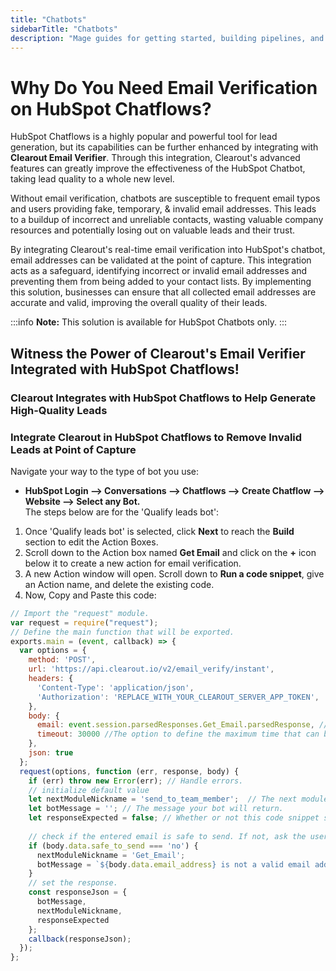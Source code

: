 ```yaml
---
title: "Chatbots"
sidebarTitle: "Chatbots"
description: "Mage guides for getting started, building pipelines, and more."
---
```


# Why Do You Need Email Verification on HubSpot Chatflows?

HubSpot Chatflows is a highly popular and powerful tool for lead generation, but its capabilities can be further enhanced by integrating with **Clearout Email Verifier**. Through this integration, Clearout's advanced features can greatly improve the effectiveness of the HubSpot Chatbot, taking lead quality to a whole new level.

Without email verification, chatbots are susceptible to frequent email typos and users providing fake, temporary, & invalid email addresses. This leads to a buildup of incorrect and unreliable contacts, wasting valuable company resources and potentially losing out on valuable leads and their trust.

By integrating Clearout's real-time email verification into HubSpot's chatbot, email addresses can be validated at the point of capture. This integration acts as a safeguard, identifying incorrect or invalid email addresses and preventing them from being added to your contact lists. By implementing this solution, businesses can ensure that all collected email addresses are accurate and valid, improving the overall quality of their leads.

:::info
**Note:** This solution is available for HubSpot Chatbots only.
:::

## Witness the Power of Clearout's Email Verifier Integrated with HubSpot Chatflows!

### Clearout Integrates with HubSpot Chatflows to Help Generate High-Quality Leads

### Integrate Clearout in HubSpot Chatflows to Remove Invalid Leads at Point of Capture

Navigate your way to the type of bot you use:
- **HubSpot Login --> Conversations --> Chatflows --> Create Chatflow --> Website --> Select any Bot.**  
  The steps below are for the 'Qualify leads bot':

1. Once 'Qualify leads bot' is selected, click **Next** to reach the **Build** section to edit the Action Boxes.
2. Scroll down to the Action box named **Get Email** and click on the **+** icon below it to create a new action for email verification.
3. A new Action window will open. Scroll down to **Run a code snippet**, give an Action name, and delete the existing code.
4. Now, Copy and Paste this code:

```js
// Import the "request" module.
var request = require("request");
// Define the main function that will be exported.
exports.main = (event, callback) => {
  var options = {
    method: 'POST',
    url: 'https://api.clearout.io/v2/email_verify/instant',
    headers: {
      'Content-Type': 'application/json',
      'Authorization': 'REPLACE_WITH_YOUR_CLEAROUT_SERVER_APP_TOKEN',   // Add authorization token (API key).
    },
    body: {
      email: event.session.parsedResponses.Get_Email.parsedResponse, // Get the email address from the event object.
      timeout: 30000 //The option to define the maximum time that can be used for verifying the status of the given email address.
    },
    json: true
  };
  request(options, function (err, response, body) {
    if (err) throw new Error(err); // Handle errors.
    // initialize default value 
    let nextModuleNickname = 'send_to_team_member';  // The next module your bot will go to.
    let botMessage = ''; // The message your bot will return.
    let responseExpected = false; // Whether or not this code snippet should be executed again with the next user input.
    
    // check if the entered email is safe to send. If not, ask the user to re-enter the email.
    if (body.data.safe_to_send === 'no') {
      nextModuleNickname = 'Get_Email';
      botMessage = `${body.data.email_address} is not a valid email address.`;
    }
    // set the response.
    const responseJson = {
      botMessage,  
      nextModuleNickname,
      responseExpected
    };
    callback(responseJson);
  });
};
